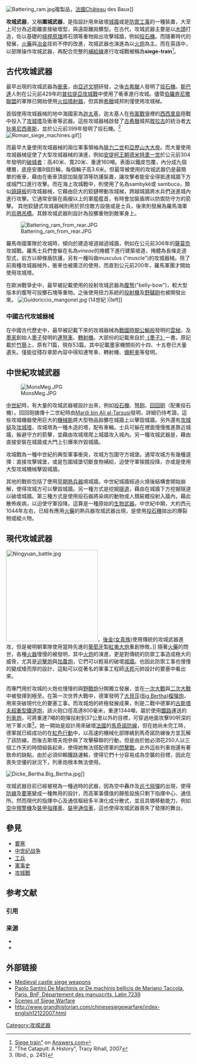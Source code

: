 [[File:Battering_ram.jpg|right]]複製品，[[法國|法國]]Château des Baux]]

'''攻城武器'''，又稱'''圍城武器'''，是指設計用來破壞[[城牆|城牆]]或是[[防禦工事|防禦工事]]的一種裝置，大至上可分為近距離直接破壞型，與遠距離拋擲型。在古代，攻城武器主要是以[[木頭|木頭]]打造，佐以基礎的[[槓桿原理|槓桿原理]]將石頭等重物拋出攻擊城牆，例如[[投石機|投石機]]。而隨著時代的發展，[[火藥|火藥]]與[[冶金|冶金]]技術不停的改進，攻城武器也演進為以[[火炮|火炮]]為主。而在英語中，以部隊操作攻城武器，再配合完整的[[補給線|補給線]]進行攻城戰被稱為'''siege-train'''<ref>[http://www.answers.com/topic/siege-train#US_Military_Dictionary_d_ans Siege train"] {{Wayback|url=http://www.answers.com/topic/siege-train#US_Military_Dictionary_d_ans |date=20170904015427 }} on [[Answers.com|Answers.com]]</ref>。

==古代攻城武器==
{{Further information|古羅馬攻城器械}}

最早出現的攻城武器為[[衝車|衝車]]，由[[亞述|亞述文明]]研發，之後[[古希臘|古希臘]]人發明了[[投石機|投石機]]。[[斯巴達|斯巴達]]人則在公元前429年的[[普拉提亞|普拉提亞攻城戰]]中使用了衝車進行攻城。儘管[[伯羅奔尼撒聯盟|伯羅奔尼撒聯盟]]的軍隊已開始使用[[火焰噴射器|火焰噴射器]]，但其餘[[希臘|希臘]]城邦則僅使用攻城梯。

首個使用攻城器械的地中海國家為[[迦太基|迦太基]]，迦太基人在[[布匿戰爭|布匿戰爭]]裡的[[西西里島|西西里島]]陸戰中投入了[[攻城塔|攻城塔]]及衝車等武器。這些攻城器械啟發了[[古希臘|古希臘]]城邦[[敘拉古|敘拉古]]的統治者[[大狄奧尼西奧斯|大狄奧尼西奧斯]]，並於公元前399年發明了投石機。<ref>"The Catapult: A History", Tracy Rihall, 2007</ref>
[[File:Roman_siege_machines.gif|left]]]]

而最早大量使用攻城器械的兩位軍事領袖為[[腓力二世_(馬其頓)|腓力二世]]和[[亞歷山大大帝|亞歷山大大帝]]。而大量使用攻城器械促使了大型攻城器械的演進，例如[[安提柯王朝|安提柯王朝]][[德米特里一世_(馬其頓)|德米特里一世]]於公元前304年發明的[[破城者_(攻城塔)|破城者]]：高40米、寬20米、重達160噸。表面以鐵皮包覆，內分成九個樓層，底座安置8個巨輪，每個輪子高3.6米。但最常被使用的攻城武器仍是最簡單的衝車，藉由在衝車頂部加裝屋頂等防護裝置，讓攻擊者能安全得抵達城牆下方或城門口進行攻擊。而在海上攻城戰中，則使用了名為sambykē或 sambuca，類似[[蹺蹺板|蹺蹺板]]的攻城器械，它藉由巨大的鉸鏈帶動攻城梯，跨越城牆將水兵們送進城內進行攻擊。它通常安裝在兩艘以上的軍艦艦首，有時會加裝盾牌以防禦防守方的箭擊。 其他鉸鏈式攻城器械則用於抓住敵方設施或是士兵，後來則發展為羅馬海軍的[[烏鴉吊橋|烏鴉吊橋]]。其餘攻城武器則設計為投擲重物到敵軍身上。{{Citation needed|date=July 2009}}

[[File:Battering_ram_from_rear.JPG|right]]

羅馬帝國軍隊於攻城時，傾向於建造坡道越過城牆，例如在公元前306年的[[薩莫奈|薩莫奈]]攻城戰。羅馬士兵們會躲在名為''vineae''的掩體下進行建築坡道，掩體為長條走道型式，前方以柳條盾防護，另有一種叫做musculus ("muscle")的攻城器械。除了前兩種攻城器械外，衝車也被廣泛的使用，而直到公元前200年，羅馬軍團才開始使用攻城塔。

在歐洲戰爭史中，最早被記載使用的投射攻城武器為[[腹弩|腹弩]]("belly-bow")，較大型版本的腹弩可投擲石塊等重物。之後使用扭力系統的[[投射機|投射機]]及[[野驢砲|野驢砲]]也被開發出來。
[[File:Guidoriccio_mangonel.jpg|thumb]] (14世紀 )|left]]

===中國古代攻城器械===
在中國古代歷史中，最早被記載下來的攻城器械為[[戰國時期|戰國時期]][[公輸般|公輸般]]發明的[[雲梯|雲梯]]，及[[墨家|墨家]]創始人[[墨子|墨子]]發明的[[連弩車|連弩車]]、[[轉射機|轉射機]]。大部份的記載來自於[[墨子_(書)|《墨子》]]一書。原記載於[[竹簡|竹簡]]上，原有71篇，現存53篇。其中記載墨家機關術的十四、十五卷已大量遺失。僅能從殘存章節內容中得知連弩車、轉射機、[[備軒車|備軒車]]等發明。

==中世紀攻城武器==
[[File:MonsMeg.JPG|thumb]]

[[中世紀|中世紀]]時，有大量的攻城武器被設計出來，例如[[投石機|投石機]]、[[弩砲|弩砲]]、[[重力拋石機|回回砲]]（配重投石機）。回回砲據傳十二世紀時由[[Mardi_bin_Ali_al-Tarsusi|Mardi bin Ali al-Tarsusi]]發明，詳細仍待考證。這些攻城機器使用巨大的[[機械能|機械能]]將大型物品拋擲在城牆上以擊毀城牆。另外還有[[攻城槌|攻城槌]]及[[攻城塔|攻城塔]]，攻城塔為一種木造的塔，配有車輪。士兵可躲在裡面慢慢推進靠近城牆，躲避守方的箭擊，並藉由攻城塔爬上城牆攻入城內。另一種攻城武器是{{link-en|炸藥包|petard}}，藉由直接安裝在城牆或大門上引爆來炸毀城牆。

攻城戰為一種中世紀的典型軍事衝突，攻城方包圍守方城堡。通常攻城方有幾種選擇：直接攻擊城堡，或是包圍城堡切斷食物補給，迫使守軍挨餓投降，亦或是使用大型攻城機械擊毀城牆。

其他的戰術包括了使用[[早期熱兵器|早期熱兵器]]燒城牆。中世紀城牆經過火燒後結構會開始崩解，使得攻城方可以擊毀城牆。另一種方式是挖掘[[隧道|隧道]]，藉由在城牆下方挖掘隧道以破壞城牆。第三種方式是使用投石器將染病的動物或人類屍體投射入牆內，藉此散佈疾病，以迫使守軍投降。這算是一種原始的[[生物武器|生物武器]]。中世紀中期，大約西元1044年左右，已經有應用[[火藥|火藥]]的熱兵器攻城武器出現，是使用[[投石機|投石機]]拋出的爆裂物或縱火物。

==現代攻城武器==
[[File:Ningyuan_battle.jpg|250px]]，[[後金|後金]]([[女真族|女真族]])使用傳統的攻城武器進攻，但是被明朝軍隊使用當時先進的[[葡萄牙|葡萄牙]]製[[紅夷大炮|紅夷大炮]]重創慘敗。]]
隨著[[火藥|火藥]]的問世，各種[[火器|火器]]慢慢的被發明，其中[[火炮|火炮]]的演進，更是對傳統的防禦工事造成極大的威脅，尤其是[[迫擊炮|迫擊炮]]與[[加農炮|加農炮]]，它們可以輕易的破壞[[城牆|城牆]]。也因此防禦工事也慢慢的變成矮而厚的設計，這點可以從著名的軍事工程師[[沃邦|沃邦]]元帥設計的要塞中看出來。

而專門用於攻城的火炮也慢慢的與[[野戰炮|野戰炮]]分開獨立發展，並在[[一次大戰|一次大戰]]與[[二次大戰|二次大戰]]中被發揮到極至。在第一次世界大戰中，德軍發明了[[大貝莎|大貝莎]]([[Big_Bertha|Big Bertha]])[[榴彈炮|榴彈炮]]，用來突破現代化的要塞工事。而攻城炮的終極發展成果，則是二戰中德軍的[[古斯塔夫超重型鐵道炮|古斯塔夫超重型鐵道炮]]，該火砲口徑高達800毫米，重達1344噸，屬於使用[[鐵路|鐵路]]運送的[[列車炮|列車炮]]，可將重達7噸的砲彈投射到37公里以外的目標，可穿過地面攻擊90呎深的地下軍火庫<ref>(Ibid., p. 245)</ref>。她一開始是設計用來破壞[[法國|法國]]的[[馬奇諾防線|馬奇諾防線]]，但在她尚未完工時，德軍就已經成功的在[[紅色行動|紅色行動]]中，以高速的機械化部隊繞到馬奇諾防線後方並瓦解了該防線。而後古斯塔夫炮參與了攻擊蘇聯的行動，但是由於她必須花250人以三個工作天的時間組裝起來，使得她無法搭配德軍的[[閃擊戰|閃擊戰]]。此外這些列車炮還有著致命的缺點，由於必須仰賴鐵路運輸，使得它們十分容易成為空襲的目標，因此在喪失空優的狀況下，列車炮根本無法使用。

[[File:Dicke_Bertha.Big_Bertha.jpg|thumb]]]]

攻城武器目前已經被視為一種過時的武器，因為空中轟炸及[[巡弋飛彈|巡弋飛彈]]的出現，使得[[防線|防線]]及[[要塞|要塞]]變成一種無用的設計，而高軍事價值的靜態設施只剩下指揮中心、通信所。然而現代的指揮中心及通信樞紐多半演化成分散式，並且具備移動能力，例如[[空中預警機|空中預警機]]及[[裝甲指揮車|裝甲指揮車]]、[[裝甲通信車|裝甲通信車]]，這也使得攻城武器喪失了發揮的舞台。

==參見==
{{Main category|攻城武器}}
* [[要塞|要塞]]
* [[中世纪战争|中世纪战争]]
* [[工兵|工兵]]
* [[軍事史|軍事史]]
* [[攻城戰|攻城戰]]

== 参考文献 ==
=== 引用 ===
{{Reflist}}

=== 来源 ===
{{ReflistH}}
* {{cite book |title = Greek and Roman Siege Machinery 399 BC - AD 363 |first = Duncan B. |last=Campbell |publisher=Osprey Publishing |year=2003 }}
* {{cite book |last = Liang |first = Jieming |title = Chinese Siege Warfare: Mechanical Artillery & Siege Weapons of Antiquity |publisher= |year=2006 |isbn=981-05-5380-3 }}
{{ReflistF}}

==外部链接==
* [https://web.archive.org/web/20061112165910/http://www.medieval-castle-siege-weapons.com/medieval-siege-weaponry.html Medieval castle siege weapons]
* [http://brunelleschi.imss.fi.it/genscheda.asp?appl=LIR&xsl=paginamanoscritto&chiave=101227 Paolo Santini De Machinis or De machinis bellicis de Mariano Taccola, Paris, BnF, Département des manuscrits, Latin 7239] {{Wayback|url=http://brunelleschi.imss.fi.it/genscheda.asp?appl=LIR&xsl=paginamanoscritto&chiave=101227 |date=20070302032444 }}
* [http://www.redstoneprojects.com/trebuchetstore/trebuchet_illustrations.html Scenes of Siege Warfare] {{Wayback|url=http://www.redstoneprojects.com/trebuchetstore/trebuchet_illustrations.html |date=20110809115355 }}
* http://www.grandhistorian.com/chinesesiegewarfare/index-english12122007.html {{Wayback|url=http://www.grandhistorian.com/chinesesiegewarfare/index-english12122007.html |date=20091202081843 }}


[[Category:攻城武器|Category:攻城武器]]